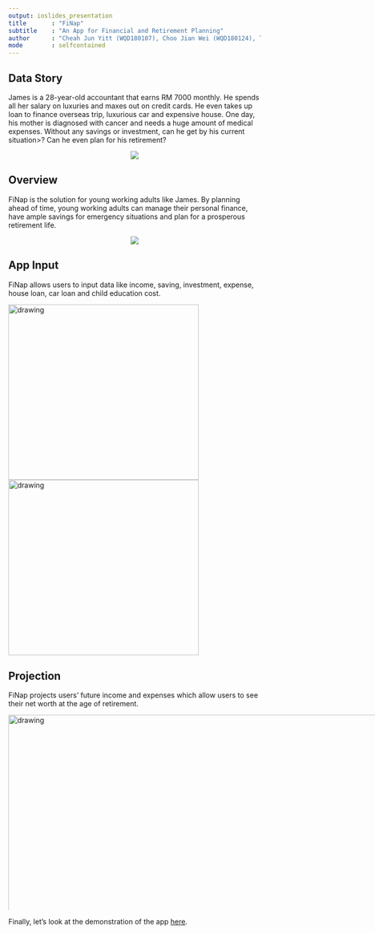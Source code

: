 ```yaml
---
output: ioslides_presentation
title       : "FiNap"
subtitle    : "An App for Financial and Retirement Planning"
author      : "Cheah Jun Yitt (WQD180107), Choo Jian Wei (WQD180124), Tan Yin Yen (WQD180108)"
mode        : selfcontained
---
```



## Data Story
<style>
.redd { font-color: #934141 }
</style>

<style type='text/css'>
img {
    max-height: 390px;
    max-width: 1000px;
}
</style>


<style>
strong {
  font-weight: bold;
}
</style>

<style type="text/css">
    body {background:grey transparent;
    }
</style>

James is a 28-year-old accountant that earns <span class='green3'>RM 7000 monthly</span>. He spends all her salary on <span class='red3'>luxuries</span> and maxes out on <span class='red3'>credit cards</span>. He even takes up loan to finance <span class='red3'>overseas trip, luxurious car and expensive house</span>. One day, his mother is diagnosed with <span class='red3'>cancer</span> and needs a huge amount of medical expenses. <span class='yellow'>Without any savings or investment</span>, can he get by his <span class='red3'>current situation</span>>? Can he even plan for his <span class='blue3'>retirement</span>?
  
<div style='text-align: center;'>
![](james.png)
</div>


## Overview
<span class='red3'>FiNap</span> is the solution for <span class='red3'>young working adults</span> like James. By planning ahead of time, young working adults can manage their personal finance, have ample savings for <span class='red3'>emergency situations</span> and plan for a <span class='red3'>prosperous retirement life</span>.
  
<div style='text-align: center;'>
![](retirementPyramid.png)
</div>

## App Input

FiNap allows users to input data like <span class='red3'>income, saving, investment, expense, house loan, car loan</span> and <span class='red3'>child education cost</span>.
  
  
<img src="income.png" alt="drawing" width="380" height="350"/>
<img src="loan.png" alt="drawing" width="380" height="350"/>
<!-- ![](loan.png) -->

## Projection

FiNap <span class='red3'>projects</span> users' <span class='red3'>future income</span> and <span class='red3'>expenses</span> which allow users to see their <span class='red3'>net worth at the age of retirement</span>.
  
<!-- ![](netWorth.png =100x20) -->
<img src="netWorth.png" alt="drawing" width="800"/>
  
Finally, let's look at the demonstration of the app [here](https://jycheah.shinyapps.io/FiNap). 
